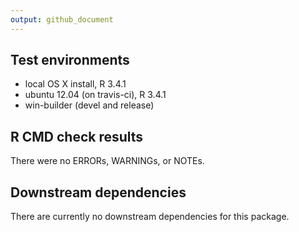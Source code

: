 ```yaml
---
output: github_document
---
```


## Test environments
* local OS X install, R 3.4.1
* ubuntu 12.04 (on travis-ci), R 3.4.1
* win-builder (devel and release)

## R CMD check results
There were no ERRORs, WARNINGs, or NOTEs. 

## Downstream dependencies
There are currently no downstream dependencies for this package.